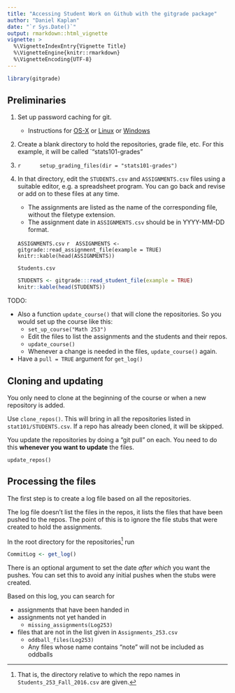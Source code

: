 ```yaml
---
title: "Accessing Student Work on Github with the gitgrade package"
author: "Daniel Kaplan"
date: "`r Sys.Date()`"
output: rmarkdown::html_vignette
vignette: >
  %\VignetteIndexEntry{Vignette Title}
  %\VignetteEngine{knitr::rmarkdown}
  %\VignetteEncoding{UTF-8}
---
```


```r
library(gitgrade)
```

## Preliminaries

1. Set up password caching for git.
    - Instructions for [OS-X](https://help.github.com/articles/caching-your-github-password-in-git/) or [Linux](https://help.github.com/articles/caching-your-github-password-in-git/#platform-linux) or [Windows](https://help.github.com/articles/caching-your-github-password-in-git/#platform-windows)
2. Create a blank directory to hold the repositories, grade file, etc. For this example, it will be called `"stats101-grades"
3.   ```r
     setup_grading_files(dir = "stats101-grades")
     ```
4. In that directory, edit the `STUDENTS.csv` and `ASSIGNMENTS.csv` files using a suitable editor, e.g. a spreadsheet program. You can go back and revise or add on to these files at any time.
    - The assignments are listed as the name of the corresponding file, without the filetype extension.
    - The assignment date in `ASSIGNMENTS.csv` should be in YYYY-MM-DD format.
    
    `ASSIGNMENTS.csv`
    ```r
    ASSIGNMENTS <- gitgrade::read_assignment_file(example = TRUE)
    knitr::kable(head(ASSIGNMENTS))
    ```
    
    `Students.csv`
    
    ```r
    STUDENTS <- gitgrade:::read_student_file(example = TRUE)
    knitr::kable(head(STUDENTS))
    ```

TODO: 

* Also a function `update_course()` that will clone the repositories. So you would set up the course like this:
    - `set_up_course("Math 253")`
    - Edit the files to list the assignments and the students and their repos.
    - `update_course()`
    - Whenever a change is needed in the files, `update_course()` again.
* Have a `pull = TRUE` argument for `get_log()` 

## Cloning and updating

You only need to clone at the beginning of the course or when a new repository is added.

Use `clone_repos()`. This will bring in all the repositories listed in `stat101/STUDENTS.csv`. If a repo has already been cloned, it will be skipped.

You update the repositories by doing a "git pull" on each. You need to do this **whenever you want to update** the files.

`update_repos()`

## Processing the files

The first step is to create a log file based on all the repositories. 

The log file doesn't list the files in the repos, it lists the files that have been pushed to the repos. The point of this is to ignore the file stubs that were created to hold the assignments.

In the root directory for the repositories^[That is, the directory relative to which the repo names in `Students_253_Fall_2016.csv` are given.] run
```r
CommitLog <- get_log()
```

There is an optional argument to set the date *after which* you want the pushes. You can set this to avoid any initial pushes when the stubs were created.

Based on this log, you can search for 

* assignments that have been handed in
* assignments not yet handed in
    - `missing_assignments(Log253)`
* files that are not in the list given in `Assignments_253.csv`
    - `oddball_files(Log253)`
    - Any files whose name contains "note" will not be included as oddballs
    

